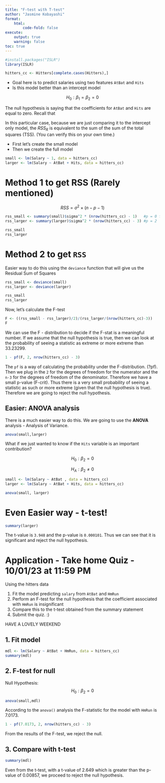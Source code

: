 ```yaml
---
title: "F-test with T-test"
author: "Jasmine Kobayashi"
format:
    html:
        code-fold: false
execute:
    output: true
    warning: false
toc: true
---
```


```r
#install.packages("ISLR")
library(ISLR)
```

```r
hitters_cc <- Hitters[complete.cases(Hitters),]
```

* Goal here is to predict salaries using two features `AtBat` and `Hits`
* Is this model better than an intercept model

$$
H_0: \beta_1 = \beta_2 = 0
$$

The null hypothesis is saying that the coefficients for `AtBat` and `Hits` are equal to zero. Recall that

\begin{equation}
F_{stat} = \frac{(RSS_R - RSS_{UR})/q}{RSS_{UR}/(n-p-1)}
\end{equation}

In this particular case, because we are just comparing it to the intercept only model, the $RSS_R$ is equivalent to the sum of the sum of the total squares (TSS). (You can verify this on your own time.)

* First let's create the small model
* Then we create the full model

```r
small <- lm(Salary ~ 1, data = hitters_cc)
larger <- lm(Salary ~ AtBat + Hits, data = hitters_cc)
```


# Method 1 to get RSS (Rarely mentioned)

$$
RSS = \sigma^2 \times (n-p-1)
$$

```r
rss_small <- summary(small)$sigma^2 * (nrow(hitters_cc) - 1)   #p = 0 for the first model
rss_larger <- summary(larger)$sigma^2 * (nrow(hitters_cc) - 3) #p = 2

rss_small
rss_larger
```


# Method 2 to get `RSS`

Easier way to do this using the `deviance` function that will give us the Residual Sum of Squares

```r
rss_small <- deviance(small)
rss_larger <- deviance(larger)

rss_small
rss_larger
```
Now, let's calculate the F-test

```r
F <- ((rss_small - rss_larger)/2)/(rss_larger/(nrow(hitters_cc)-3))
F
```

We can use the F - distribution to decide if the F-stat is a meaningful number. If we assume that the null hypothesis is true, then we can look at the probability of seeing a statistic as extreme or more extreme than $33.23299$.

```r
1 - pf(F, 2, nrow(hitters_cc) - 3)
```

The `pf` is a way of calculating the probability under the F-distribution. (?pf). Then we plug in the `2` for the degrees of freedom for the numerator and the `n-3` for the degrees of freedom of the denominator. Therefore we have a small p-value (F-crit). Thus there is a very small probability of seeing a statistic as such or more extreme (given that the null hypothesis is true). Therefore we are going to reject the null hypothesis.

## Easier: ANOVA analysis
There is a much easier way to do this. We are going to use the **ANOVA** analysis - Analysis of Variance.

```r
anova(small,larger)
```

What if we just wanted to know if the `Hits` variable is an important contribution?


$$H_0: \beta_2 = 0$$

$$H_A: \beta_2 \neq 0$$

```r
small <- lm(Salary ~ AtBat , data = hitters_cc)
larger <- lm(Salary ~ AtBat + Hits, data = hitters_cc)

anova(small, larger)
```

# Even Easier way - t-test!

```r
summary(larger)
```

The t-value is `3.948` and the p-value is `0.000101`. Thus we can see that it is significant and reject the null hypothesis.

# Application - Take home Quiz - 10/01/23 at 11:59 PM

Using the hitters data

1. Fit the model predicting `salary` from `AtBat` and `HmRun`
2. Perform an F-test for the null hypothesis that the coefficient associated with `HmRun` is insignificant
3. Compare this to the t-test obtained from the summary statement
4. Submit the quiz. :)

HAVE A LOVELY WEEKEND

## 1. Fit model

```r
mdl <- lm(Salary ~ AtBat + HmRun, data = hitters_cc)
summary(mdl)
```
## 2. F-test for null

Null Hypothesis: $$H_0: \beta_2 = 0$$

```r
anova(small,mdl)
```

According to the `anova()` analysis the F-statistic for the model with `HmRun` is $7.0173$.

```r
1 - pf(7.0173, 2, nrow(hitters_cc) - 3)
```

From the results of the F-test, we reject the null.

## 3. Compare with t-test

```r
summary(mdl)
```

Even from the t-test, with a t-value of $2.649$ which is greater than the p-value of $0.00857$, we proceed to reject the null hypothesis.